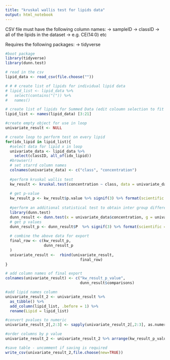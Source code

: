 ---
title: "kruskal wallis test for lipids data"
output: html_notebook
---

CSV file must have the following column names:
   -> sampleID
   -> classID
   -> all of the lipids in the dataset
    -> e.g. CE(14:0) etc

Requires the following packages:
  -> tidyverse



```{r, KW tests on lipid data,echo=FALSE, message=FALSE, warning=FALSE, eval=FALSE, results=FALSE, fig.height=4, fig.width=4}

#boot package
library(tidyverse)
library(dunn.test)

# read in the csv
lipid_data <- read_csv(file.choose(""))

# # # create list of lipids for individual lipid data
# lipid_list <- lipid_data %>%
#   select(contains("(")) %>%
#   names()

# create list of lipids for Summed Data (edit coloumn selection to fit data)
lipid_list <- names(lipid_data) [3:21]

#create empty object for use in loop
univariate_result <- NULL

# create loop to perform test on every lipid
for(idx_lipid in lipid_list){
  #select data for lipid x in loop
  univariate_data <- lipid_data %>% 
    select(classID, all_of(idx_lipid))
  #browser()
  # set starrd column names
  colnames(univariate_data) <- c("class", "concentration")
  
  #perform kruskal wallis test
  kw_result <- kruskal.test(concentration ~ class, data = univariate_data)
  
  # get p-value
  kw_result_p <- kw_result$p.value %>% signif(3) %>% format(scientific = TRUE)
  
  #perform an additional statistical test to obtain inter group differences
  library(dunn.test)
  dunn_result <- dunn.test(x = univariate_data$concentration, g = univariate_data$class)
  # get p values
  dunn_result_p <- dunn_result$P  %>% signif(3) %>% format(scientific = TRUE)
  
  # combine the above data for export
  final_row <- c(kw_result_p,
                 dunn_result_p
  )
  univariate_result <-  rbind(univariate_result,
                                 final_row)
}

# add column names of final export
colnames(univariate_result) <- c("kw_result_p_value",
                                 dunn_result$comparisons)

#add lipid names column
univariate_result_2 <- univariate_result %>% 
  as_tibble() %>% 
  add_column(lipid_list, .before = 1) %>% 
  rename(Lipid = lipid_list) 

#convert pvalues to numeric
univariate_result_2[,2:3] <- sapply(univariate_result_2[,2:3], as.numeric)

#order columns by p value 
univariate_result_2 <- univariate_result_2 %>% arrange(kw_result_p_value)

#save table - uncomment if saving is required
write_csv(univariate_result_2,file.choose(new=TRUE))



```



